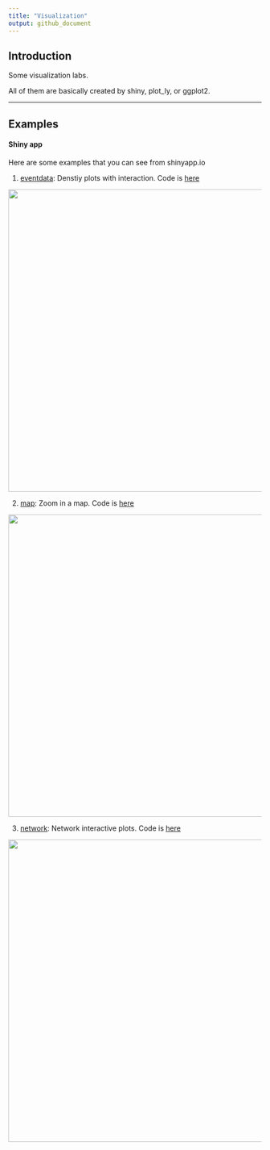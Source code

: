 ```yaml
---
title: "Visualization"
output: github_document
---
```



## Introduction

Some visualization labs.

All of them are basically created by shiny, plot_ly, or ggplot2.

***
## Examples

#### Shiny app

Here are some examples that you can see from shinyapp.io

1. [eventdata](https://shihs.shinyapps.io/Special_Task_1/): Denstiy plots with interaction. Code is [here](https://github.com/shihs/Visualization-Course/tree/master/eventdata)

![](pic/eventdata.png){width=600px}

2. [map](https://shihs.shinyapps.io/Special_Task_2/): Zoom in a map. Code is [here](https://github.com/shihs/Visualization-Course/tree/master/map)

![](pic/map.png){width=600px}

3. [network](https://shihs.shinyapps.io/Special_Task_3/): Network interactive plots. Code is [here](https://github.com/shihs/Visualization-Course/tree/master/network)

![](pic/network.png){width=600px}
